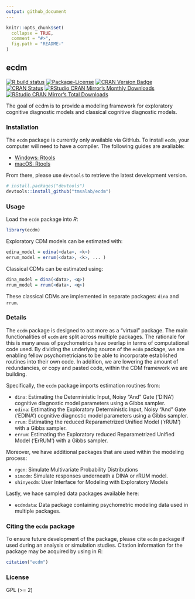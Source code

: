 ```yaml
---
output: github_document
---
```


<!-- README.md is generated from README.Rmd. Please edit that file -->

```r
knitr::opts_chunk$set(
  collapse = TRUE,
  comment = "#>",
  fig.path = "README-"
)
```

## ecdm

<!-- badges: start -->
[![R build status](https://github.com/tmsalab/ecdm/workflows/R-CMD-check/badge.svg)](https://github.com/tmsalab/ecdm)
[![Package-License](http://img.shields.io/badge/license-GPL%20(%3E=2)-brightgreen.svg?style=flat)](http://www.gnu.org/licenses/gpl-2.0.html)
[![CRAN Version Badge](http://www.r-pkg.org/badges/version/edina)](https://cran.r-project.org/package=edina)
[![CRAN Status](https://cranchecks.info/badges/worst/edina)](https://cran.r-project.org/web/checks/check_results_edina.html)
[![RStudio CRAN Mirror's Monthly Downloads](http://cranlogs.r-pkg.org/badges/edina?color=brightgreen)](http://www.r-pkg.org/pkg/edina)
[![RStudio CRAN Mirror's Total Downloads](http://cranlogs.r-pkg.org/badges/grand-total/edina?color=brightgreen)](http://www.r-pkg.org/pkg/edina)
<!-- badges: end -->

The goal of ecdm is to provide a modeling framework for exploratory cognitive
diagnostic models and classical cognitive diagnostic models.

### Installation

The `ecdm` package is currently only available via GitHub. To install `ecdm`,
your computer will need to have a compiler. The following guides are avaliable:

- [Windows: Rtools](http://thecoatlessprofessor.com/programming/installing-rtools-for-compiled-code-via-rcpp/)
- [macOS: Rtools](http://thecoatlessprofessor.com/programming/r-compiler-tools-for-rcpp-on-macos/)

From there, please use `devtools` to retrieve the latest development version.

```r
# install.packages("devtools")
devtools::install_github("tmsalab/ecdm")
```


### Usage

Load the `ecdm` package into _R_: 

```r
library(ecdm)
```

Exploratory CDM models can be estimated with:

```r
edina_model = edina(<data>, <k>)
errum_model = errum(<data>, <k>, ... )
```

Classical CDMs can be estimated using:

```r
dina_model = dina(<data>, <q>)
rrum_model = rrum(<data>, <q>)
```

These classical CDMs are implemented in separate packages: `dina` and `rrum`.

### Details

The `ecdm` package is designed to act more as a "virtual" package. The main
functionalities of `ecdm` are split across multiple packages. The rationale
for this is many areas of psychometrics have overlap in terms of computational
code used. By dividing the underlying source of the `ecdm` package, we are
enabling fellow psychometricians to be able to incorporate established 
routines into their own code. In addition, we are lowering the amount of
redundancies, or copy and pasted code, within the CDM framework we are building.

Specifically, the `ecdm` package imports estimation routines from:

- `dina`: Estimating the Deterministic Input, Noisy "And" Gate ('DINA') cognitive
   diagnostic model parameters using a Gibbs sampler.
- `edina`: Estimating the Exploratory Deterministic Input, Noisy "And" Gate 
   ('EDINA') cognitive diagnostic model parameters using a Gibbs sampler.
- `rrum`: Estimating the reduced Reparametrized Unified Model ('rRUM') with a 
  Gibbs sampler.
- `errum`: Estimating the Exploratory reduced Reparametrized Unified Model 
  ('ErRUM') with a Gibbs sampler.

Moreover, we have additional packages that are used within the modeling process:

- `rgen`: Simulate Multivariate Probability Distributions
- `simcdm`: Simulate responses underneath a DINA or rRUM model.
- `shinyecdm`: User Interface for Modeling with Exploratory Models

Lastly, we hace sampled data packages available here: 

- `ecdmdata`: Data package containing psychometric modeling data used in multiple
   packages. 
   
### Citing the `ecdm` package

To ensure future development of the package, please cite `ecdm` package
if used during an analysis or simulation studies. Citation information
for the package may be acquired by using in *R*:

``` r
citation("ecdm")
```
   
### License

GPL (>= 2)
